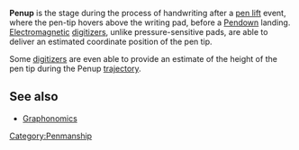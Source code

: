 '''Penup''' is the stage during the process of handwriting after a [[pen lift]] event, where the pen-tip hovers above the writing pad, before a [[Pendown]] landing. [[Electromagnetic]] [[digitizer]]s, unlike pressure-sensitive pads, are able to deliver an estimated coordinate position of the pen tip.

Some [[digitizer]]s are even able to provide an estimate of the height of the pen tip during the Penup [[trajectory]].

==See also==
*[[Graphonomics]]

[[Category:Penmanship]]